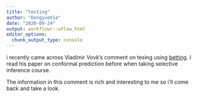 ```yaml
---
title: "testing"
author: "DongyueXie"
date: "2020-09-24"
output: workflowr::wflow_html
editor_options:
  chunk_output_type: console
---
```



i recently came across Vladimir Vovk's comment on tesing using [betting](https://arxiv.org/pdf/2009.08933.pdf). I read his paper on conformal prediction before when taking selective inference course. 

The information in this comment is rich and interesting to me so i'll come back and take a look.
